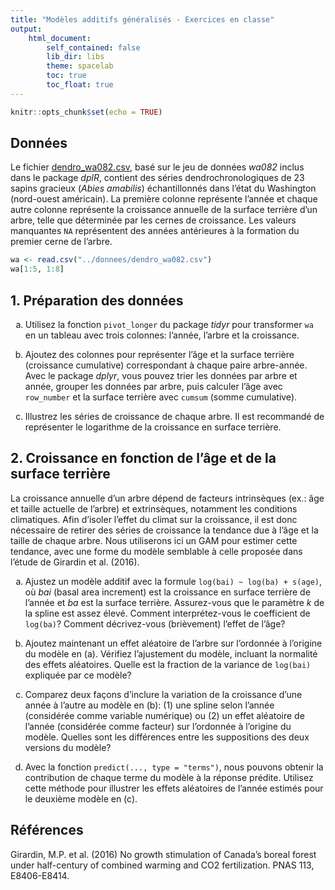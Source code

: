 ```yaml
---
title: "Modèles additifs généralisés - Exercices en classe"
output:
    html_document:
        self_contained: false
        lib_dir: libs
        theme: spacelab
        toc: true
        toc_float: true
---
```


```r
knitr::opts_chunk$set(echo = TRUE)
```

## Données

Le fichier [dendro_wa082.csv](../donnees/dendro_wa082.csv), basé sur le jeu de données *wa082* inclus dans le package *dplR*, contient des séries dendrochronologiques de 23 sapins gracieux (*Abies amabilis*) échantillonnés dans l'état du Washington (nord-ouest américain). La première colonne représente l'année et chaque autre colonne représente la croissance annuelle de la surface terrière d'un arbre, telle que déterminée par les cernes de croissance. Les valeurs manquantes `NA` représentent des années antérieures à la formation du premier cerne de l'arbre.

```r
wa <- read.csv("../donnees/dendro_wa082.csv")
wa[1:5, 1:8]
```

## 1. Préparation des données

(a) Utilisez la fonction `pivot_longer` du package *tidyr* pour transformer `wa` en un tableau avec trois colonnes: l'année, l'arbre et la croissance. 

(b) Ajoutez des colonnes pour représenter l'âge et la surface terrière (croissance cumulative) correspondant à chaque paire arbre-année. Avec le package *dplyr*, vous pouvez trier les données par arbre et année, grouper les données par arbre, puis calculer l'âge avec `row_number` et la surface terrière avec `cumsum` (somme cumulative).

(c) Illustrez les séries de croissance de chaque arbre. Il est recommandé de représenter le logarithme de la croissance en surface terrière. 

## 2. Croissance en fonction de l'âge et de la surface terrière

La croissance annuelle d'un arbre dépend de facteurs intrinsèques (ex.: âge et taille actuelle de l'arbre) et extrinsèques, notamment les conditions climatiques. Afin d'isoler l'effet du climat sur la croissance, il est donc nécessaire de retirer des séries de croissance la tendance due à l'âge et la taille de chaque arbre. Nous utiliserons ici un GAM pour estimer cette tendance, avec une forme du modèle semblable à celle proposée dans l'étude de Girardin et al. (2016).

(a) Ajustez un modèle additif avec la formule `log(bai) ~ log(ba) + s(age)`, où *bai* (basal area increment) est la croissance en surface terrière de l'année et *ba* est la surface terrière. Assurez-vous que le paramètre $k$ de la spline est assez élevé. Comment interprétez-vous le coefficient de `log(ba)`? Comment décrivez-vous (brièvement) l'effet de l'âge?

(b) Ajoutez maintenant un effet aléatoire de l'arbre sur l'ordonnée à l'origine du modèle en (a). Vérifiez l'ajustement du modèle, incluant la normalité des effets aléatoires. Quelle est la fraction de la variance de `log(bai)` expliquée par ce modèle?

(c) Comparez deux façons d'inclure la variation de la croissance d'une année à l'autre au modèle en (b): (1) une spline selon l'année (considérée comme variable numérique) ou (2) un effet aléatoire de l'année (considérée comme facteur) sur l'ordonnée à l'origine du modèle. Quelles sont les différences entre les suppositions des deux versions du modèle?

(d) Avec la fonction `predict(..., type = "terms")`, nous pouvons obtenir la contribution de chaque terme du modèle à la réponse prédite. Utilisez cette méthode pour illustrer les effets aléatoires de l'année estimés pour le deuxième modèle en (c).

## Références

Girardin, M.P. et al. (2016) No growth stimulation of Canada’s boreal forest under half-century of combined warming and CO2 fertilization. PNAS 113, E8406-E8414.

